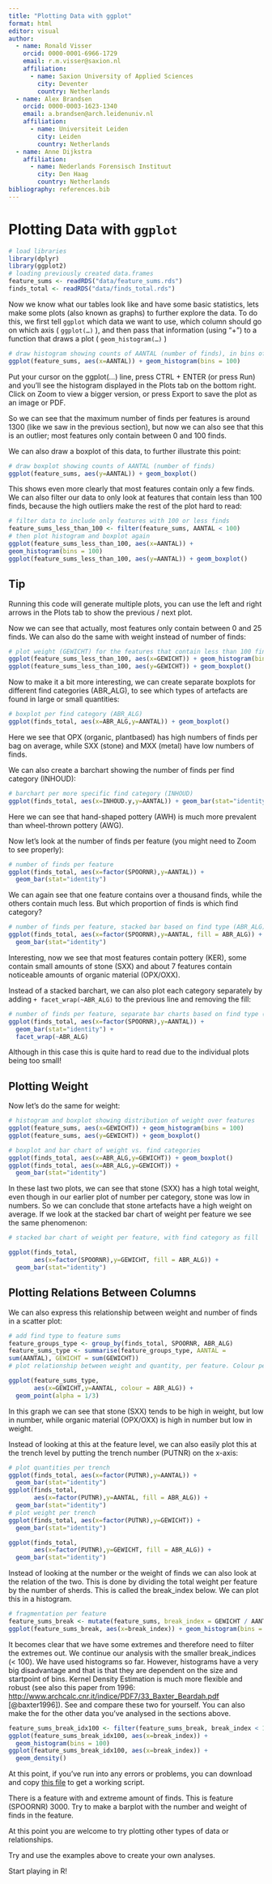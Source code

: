 ```yaml
---
title: "Plotting Data with ggplot"
format: html
editor: visual
author:
  - name: Ronald Visser
    orcid: 0000-0001-6966-1729
    email: r.m.visser@saxion.nl
    affiliation: 
      - name: Saxion University of Applied Sciences
        city: Deventer
        country: Netherlands
  - name: Alex Brandsen
    orcid: 0000-0003-1623-1340
    email: a.brandsen@arch.leidenuniv.nl
    affiliation: 
      - name: Universiteit Leiden
        city: Leiden
        country: Netherlands
  - name: Anne Dijkstra
    affiliation: 
      - name: Nederlands Forensisch Instituut
        city: Den Haag
        country: Netherlands
bibliography: references.bib
---
```


# Plotting Data with `ggplot`

```r
# load libraries
library(dplyr)
library(ggplot2)
# loading previously created data.frames
feature_sums <- readRDS("data/feature_sums.rds")
finds_total <- readRDS("data/finds_total.rds")
```

Now we know what our tables look like and have some basic statistics, lets make some plots (also known as graphs) to further explore the data. To do this, we first tell `ggplot` which data we want to use, which column should go on which axis ( `ggplot(…)` ), and then pass that information (using "+") to a function that draws a plot ( `geom_histogram(…)` )

```r
# draw histogram showing counts of AANTAL (number of finds), in bins of 100 (divide data in 100 parts)
ggplot(feature_sums, aes(x=AANTAL)) + geom_histogram(bins = 100)
```

Put your cursor on the ggplot(...) line, press CTRL + ENTER (or press Run) and you'll see the histogram displayed in the Plots tab on the bottom right. Click on Zoom to view a bigger version, or press Export to save the plot as an image or PDF.

So we can see that the maximum number of finds per features is around 1300 (like we saw in the previous section), but now we can also see that this is an outlier; most features only contain between 0 and 100 finds.

We can also draw a boxplot of this data, to further illustrate this point:

```r
# draw boxplot showing counts of AANTAL (number of finds)
ggplot(feature_sums, aes(y=AANTAL)) + geom_boxplot()
```

This shows even more clearly that most features contain only a few finds. We can also filter our data to only look at features that contain less than 100 finds, because the high outliers make the rest of the plot hard to read:

```r
# filter data to include only features with 100 or less finds
feature_sums_less_than_100 <- filter(feature_sums, AANTAL < 100)
# then plot histogram and boxplot again
ggplot(feature_sums_less_than_100, aes(x=AANTAL)) +
geom_histogram(bins = 100)
ggplot(feature_sums_less_than_100, aes(y=AANTAL)) + geom_boxplot()
```

::: callout-tip
## Tip

Running this code will generate multiple plots, you can use the left and right arrows in the Plots tab to show the previous / next plot.
:::

Now we can see that actually, most features only contain between 0 and 25 finds. We can also do the same with weight instead of number of finds:

```r
# plot weight (GEWICHT) for the features that contain less than 100 finds
ggplot(feature_sums_less_than_100, aes(x=GEWICHT)) + geom_histogram(bins = 100)
ggplot(feature_sums_less_than_100, aes(y=GEWICHT)) + geom_boxplot()
```

Now to make it a bit more interesting, we can create separate boxplots for different find categories (ABR_ALG), to see which types of artefacts are found in large or small quantities:

```r
# boxplot per find category (ABR_ALG)
ggplot(finds_total, aes(x=ABR_ALG,y=AANTAL)) + geom_boxplot()
```

Here we see that OPX (organic, plantbased) has high numbers of finds per bag on average, while SXX (stone) and MXX (metal) have low numbers of finds.

We can also create a barchart showing the number of finds per find category (INHOUD):

```r
# barchart per more specific find category (INHOUD)
ggplot(finds_total, aes(x=INHOUD.y,y=AANTAL)) + geom_bar(stat="identity")

```

Here we can see that hand-shaped pottery (AWH) is much more prevalent than wheel-thrown pottery (AWG).

Now let's look at the number of finds per feature (you might need to Zoom to see properly):

```r
# number of finds per feature
ggplot(finds_total, aes(x=factor(SPOORNR),y=AANTAL)) + 
  geom_bar(stat="identity")
```

We can again see that one feature contains over a thousand finds, while the others contain much less. But which proportion of finds is which find category?

```r
# number of finds per feature, stacked bar based on find type (ABR_ALG)
ggplot(finds_total, aes(x=factor(SPOORNR),y=AANTAL, fill = ABR_ALG)) + 
  geom_bar(stat="identity")
```

Interesting, now we see that most features contain pottery (KER), some contain small amounts of stone (SXX) and about 7 features contain noticeable amounts of organic material (OPX/OXX).

Instead of a stacked barchart, we can also plot each category separately by adding `+ facet_wrap(~ABR_ALG)` to the previous line and removing the fill:

```r
# number of finds per feature, separate bar charts based on find type (ABR_ALG)
ggplot(finds_total, aes(x=factor(SPOORNR),y=AANTAL)) + 
  geom_bar(stat="identity") + 
  facet_wrap(~ABR_ALG)
```

Although in this case this is quite hard to read due to the individual plots being too small!

## Plotting Weight

Now let's do the same for weight:

```r
# histogram and boxplot showing distribution of weight over features
ggplot(feature_sums, aes(x=GEWICHT)) + geom_histogram(bins = 100)
ggplot(feature_sums, aes(y=GEWICHT)) + geom_boxplot()

# boxplot and bar chart of weight vs. find categories
ggplot(finds_total, aes(x=ABR_ALG,y=GEWICHT)) + geom_boxplot()
ggplot(finds_total, aes(x=ABR_ALG,y=GEWICHT)) + 
  geom_bar(stat="identity")
```

In these last two plots, we can see that stone (SXX) has a high total weight, even though in our earlier plot of number per category, stone was low in numbers. So we can conclude that stone artefacts have a high weight on average. If we look at the stacked bar chart of weight per feature we see the same phenomenon:

```r
# stacked bar chart of weight per feature, with find category as fill

ggplot(finds_total, 
       aes(x=factor(SPOORNR),y=GEWICHT, fill = ABR_ALG)) +
  geom_bar(stat="identity")
```

## Plotting Relations Between Columns

We can also express this relationship between weight and number of finds in a scatter plot:

```r
# add find type to feature sums
feature_groups_type <- group_by(finds_total, SPOORNR, ABR_ALG)
feature_sums_type <- summarise(feature_groups_type, AANTAL =
sum(AANTAL), GEWICHT = sum(GEWICHT))
# plot relationship between weight and quantity, per feature. Colour per find type

ggplot(feature_sums_type, 
       aes(x=GEWICHT,y=AANTAL, colour = ABR_ALG)) +
  geom_point(alpha = 1/3)
```

In this graph we can see that stone (SXX) tends to be high in weight, but low in number, while organic material (OPX/OXX) is high in number but low in weight.

Instead of looking at this at the feature level, we can also easily plot this at the trench level by putting the trench number (PUTNR) on the x-axis:

```r
# plot quantities per trench
ggplot(finds_total, aes(x=factor(PUTNR),y=AANTAL)) + 
  geom_bar(stat="identity")
ggplot(finds_total, 
       aes(x=factor(PUTNR),y=AANTAL, fill = ABR_ALG)) + 
  geom_bar(stat="identity")
# plot weight per trench
ggplot(finds_total, aes(x=factor(PUTNR),y=GEWICHT)) + 
  geom_bar(stat="identity")

ggplot(finds_total, 
       aes(x=factor(PUTNR),y=GEWICHT, fill = ABR_ALG)) +
  geom_bar(stat="identity")
```

Instead of looking at the number or the weight of finds we can also look at the relation of the two. This is done by dividing the total weight per feature by the number of sherds. This is called the break_index below. We can plot this in a histogram.

```r
# fragmentation per feature
feature_sums_break <- mutate(feature_sums, break_index = GEWICHT / AANTAL)
ggplot(feature_sums_break, aes(x=break_index)) + geom_histogram(bins = 100)
```

It becomes clear that we have some extremes and therefore need to filter the extremes out. We continue our analysis with the smaller break_indices (\< 100). We have used histograms so far. However, histograms have a very big disadvantage and that is that they are dependent on the size and startpoint of bins. Kernel Density Estimation is much more flexible and robust (see also this paper from 1996: <http://www.archcalc.cnr.it/indice/PDF7/33_Baxter_Beardah.pdf> [@baxter1996]). See and compare these two for yourself. You can also make the for the other data you've analysed in the sections above.

```r
feature_sums_break_idx100 <- filter(feature_sums_break, break_index < 100)
ggplot(feature_sums_break_idx100, aes(x=break_index)) + 
  geom_histogram(bins = 100)
ggplot(feature_sums_break_idx100, aes(x=break_index)) + 
  geom_density()
```

At this point, if you've run into any errors or problems, you can download and copy [this file](https://github.com/RonaldVisser/R_4_Archaeology/blob/main/R/checkpoint2.R) to get a working script.

There is a feature with and extreme amount of finds. This is feature (SPOORNR) 3000. Try to make a barplot with the number and weight of finds in the feature.

At this point you are welcome to try plotting other types of data or relationships.

Try and use the examples above to create your own analyses.

Start playing in R!
